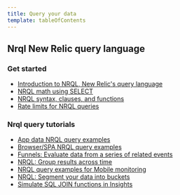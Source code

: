 ```yaml
---
title: Query your data
template: tableOfContents
---
```


## Nrql New Relic query language

### Get started

* [Introduction to NRQL, New Relic's query language](/docs/query-your-data/nrql-new-relic-query-language/get-started/introduction-nrql-new-relics-query-language)
* [NRQL math using SELECT](/docs/query-your-data/nrql-new-relic-query-language/get-started/nrql-math-using-select)
* [NRQL syntax, clauses, and functions](/docs/query-your-data/nrql-new-relic-query-language/get-started/nrql-syntax-clauses-functions)
* [Rate limits for NRQL queries](/docs/query-your-data/nrql-new-relic-query-language/get-started/rate-limits-nrql-queries)

### Nrql query tutorials

* [App data NRQL query examples](/docs/query-your-data/nrql-new-relic-query-language/nrql-query-tutorials/app-data-nrql-query-examples)
* [Browser/SPA NRQL query examples](/docs/query-your-data/nrql-new-relic-query-language/nrql-query-tutorials/browserspa-nrql-query-examples)
* [Funnels: Evaluate data from a series of related events](/docs/query-your-data/nrql-new-relic-query-language/nrql-query-tutorials/funnels-evaluate-data-series-related-events)
* [NRQL: Group results across time](/docs/query-your-data/nrql-new-relic-query-language/nrql-query-tutorials/nrql-group-results-across-time)
* [NRQL query examples for Mobile monitoring](/docs/query-your-data/nrql-new-relic-query-language/nrql-query-tutorials/nrql-query-examples-mobile-monitoring)
* [NRQL: Segment your data into buckets](/docs/query-your-data/nrql-new-relic-query-language/nrql-query-tutorials/nrql-segment-your-data-buckets)
* [Simulate SQL JOIN functions in Insights](/docs/query-your-data/nrql-new-relic-query-language/nrql-query-tutorials/simulate-sql-join-functions-insights)
